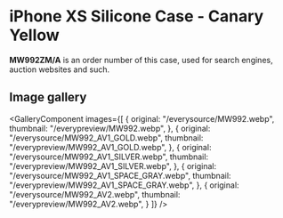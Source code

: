 
# iPhone XS Silicone Case - Canary Yellow

<Callout type='info' emoji='👉🏻'>**MW992ZM/A** is an order number of this case, used for search engines, auction websites and such.</Callout>

## Image gallery

<GalleryComponent
    images={[
      {
        original: "/everysource/MW992.webp",
        thumbnail: "/everypreview/MW992.webp",
      },
      {
        original: "/everysource/MW992_AV1_GOLD.webp",
        thumbnail: "/everypreview/MW992_AV1_GOLD.webp",
      },
      {
        original: "/everysource/MW992_AV1_SILVER.webp",
        thumbnail: "/everypreview/MW992_AV1_SILVER.webp",
      },
      {
        original: "/everysource/MW992_AV1_SPACE_GRAY.webp",
        thumbnail: "/everypreview/MW992_AV1_SPACE_GRAY.webp",
      },
      {
        original: "/everysource/MW992_AV2.webp",
        thumbnail: "/everypreview/MW992_AV2.webp",
      }
    ]}
  />
